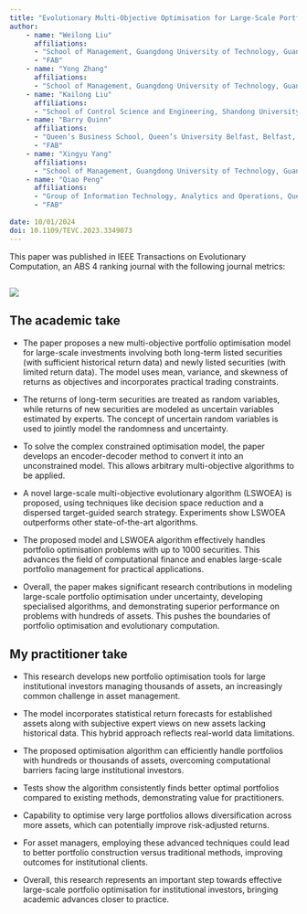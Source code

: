 ```yaml
---
title: "Evolutionary Multi-Objective Optimisation for Large-Scale Portfolio Selection With Both Random and Uncertain Returns"
author: 
    - name: "Weilong Liu" 
      affiliations: 
      - "School of Management, Guangdong University of Technology, Guangzhou, China"
      - "FAB"
    - name: "Yong Zhang"
      affiliations: 
      - "School of Management, Guangdong University of Technology, Guangzhou, China" 
    - name: "Kailong Liu"
      affiliations:  
      - "School of Control Science and Engineering, Shandong University, Jinan, China"
    - name: "Barry Quinn"
      affiliations:  
      - "Queen’s Business School, Queen’s University Belfast, Belfast, UK"
      - "FAB"
    - name: "Xingyu Yang"
      affiliations:  
      - "School of Management, Guangdong University of Technology, Guangzhou, China"
    - name: "Qiao Peng"
      affiliations: 
      - "Group of Information Technology, Analytics and Operations, Queen’s University Belfast, Belfast, UK"
      - "FAB"
    
date: 10/01/2024
doi: 10.1109/TEVC.2023.3349073
---
```


This paper was published in IEEE Transactions on Evolutionary Computation, an ABS 4 ranking journal with the following journal metrics:

## ![](img/tec.png)

## The academic take

-   The paper proposes a new multi-objective portfolio optimisation model for large-scale investments involving both long-term listed securities (with sufficient historical return data) and newly listed securities (with limited return data). The model uses mean, variance, and skewness of returns as objectives and incorporates practical trading constraints.

-   The returns of long-term securities are treated as random variables, while returns of new securities are modeled as uncertain variables estimated by experts. The concept of uncertain random variables is used to jointly model the randomness and uncertainty.

-   To solve the complex constrained optimisation model, the paper develops an encoder-decoder method to convert it into an unconstrained model. This allows arbitrary multi-objective algorithms to be applied.

-   A novel large-scale multi-objective evolutionary algorithm (LSWOEA) is proposed, using techniques like decision space reduction and a dispersed target-guided search strategy. Experiments show LSWOEA outperforms other state-of-the-art algorithms.

-   The proposed model and LSWOEA algorithm effectively handles portfolio optimisation problems with up to 1000 securities. This advances the field of computational finance and enables large-scale portfolio management for practical applications.

-   Overall, the paper makes significant research contributions in modeling large-scale portfolio optimisation under uncertainty, developing specialised algorithms, and demonstrating superior performance on problems with hundreds of assets. This pushes the boundaries of portfolio optimisation and evolutionary computation.

## My practitioner take

-   This research develops new portfolio optimisation tools for large institutional investors managing thousands of assets, an increasingly common challenge in asset management.

-   The model incorporates statistical return forecasts for established assets along with subjective expert views on new assets lacking historical data. This hybrid approach reflects real-world data limitations.

-   The proposed optimisation algorithm can efficiently handle portfolios with hundreds or thousands of assets, overcoming computational barriers facing large institutional investors.

-   Tests show the algorithm consistently finds better optimal portfolios compared to existing methods, demonstrating value for practitioners.

-   Capability to optimise very large portfolios allows diversification across more assets, which can potentially improve risk-adjusted returns.

-   For asset managers, employing these advanced techniques could lead to better portfolio construction versus traditional methods, improving outcomes for institutional clients.

-   Overall, this research represents an important step towards effective large-scale portfolio optimisation for institutional investors, bringing academic advances closer to practice.
